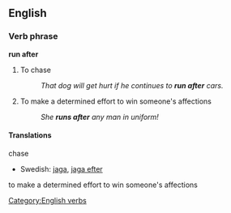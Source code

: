 ==English==

===Verb phrase===
{{rfc-xphrase|Verb phrase}}
'''run after'''

# To chase
#: ''That dog will get hurt if he continues to '''run after''' cars.''
# To make a determined effort to win someone's affections
#: ''She '''runs after''' any man in uniform!''

====Translations====
;chase
*Swedish: [[jaga]], [[jaga efter]]

;to make a determined effort to win someone's affections

[[Category:English verbs]]